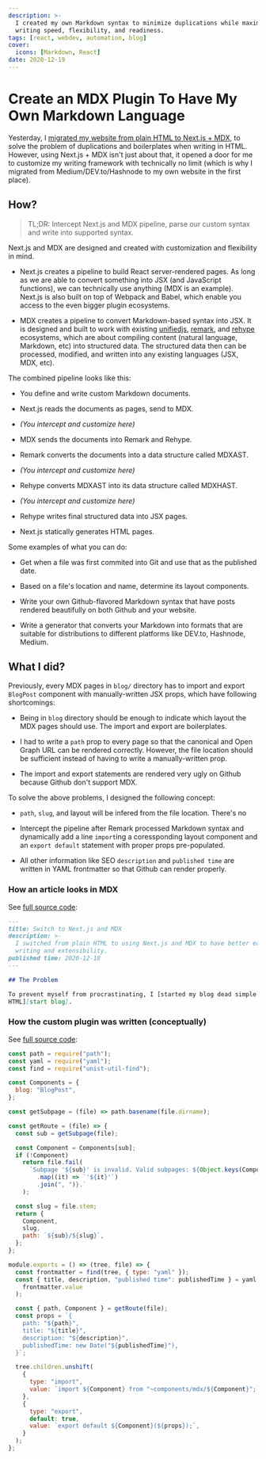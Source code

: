 ```yaml
---
description: >-
  I created my own Markdown syntax to minimize duplications while maximizing
  writing speed, flexibility, and readiness.
tags: [react, webdev, automation, blog]
cover:
  icons: [Markdown, React]
date: 2020-12-19
---
```


# Create an MDX Plugin To Have My Own Markdown Language

Yesterday, I [migrated my website from plain HTML to Next.js +
MDX][html to next mdx], to solve the problem of duplications and boilerplates
when writing in HTML. However, using Next.js + MDX isn't just about that, it
opened a door for me to customize my writing framework with technically no limit
(which is why I migrated from Medium/DEV.to/Hashnode to my own website in the
first place).

## How?

> TL;DR: Intercept Next.js and MDX pipeline, parse our custom syntax and write
> into supported syntax.

Next.js and MDX are designed and created with customization and flexibility in
mind.

- Next.js creates a pipeline to build React server-rendered pages. As long as we
  are able to convert something into JSX (and JavaScript functions), we can
  technically use anything (MDX is an example). Next.js is also built on top of
  Webpack and Babel, which enable you access to the even bigger plugin
  ecosystems.

- MDX creates a pipeline to convert Markdown-based syntax into JSX. It is
  designed and built to work with existing [unifiedjs], [remark], and [rehype]
  ecosystems, which are about compiling content (natural language, Markdown,
  etc) into structured data. The structured data then can be processed,
  modified, and written into any existing languages (JSX, MDX, etc).

The combined pipeline looks like this:

- You define and write custom Markdown documents.

- Next.js reads the documents as pages, send to MDX.

- _(You intercept and customize here)_

- MDX sends the documents into Remark and Rehype.

- Remark converts the documents into a data structure called MDXAST.

- _(You intercept and customize here)_

- Rehype converts MDXAST into its data structure called MDXHAST.

- _(You intercept and customize here)_

- Rehype writes final structured data into JSX pages.

- Next.js statically generates HTML pages.

Some examples of what you can do:

- Get when a file was first commited into Git and use that as the published
  date.

- Based on a file's location and name, determine its layout components.

- Write your own Github-flavored Markdown syntax that have posts rendered
  beautifully on both Github and your website.

- Write a generator that converts your Markdown into formats that are suitable
  for distributions to different platforms like DEV.to, Hashnode, Medium.

## What I did?

Previously, every MDX pages in `blog/` directory has to import and export
`BlogPost` component with manually-written JSX props, which have following
shortcomings:

- Being in `blog` directory should be enough to indicate which layout the MDX
  pages should use. The import and export are boilerplates.

- I had to write a `path` prop to every page so that the canonical and Open
  Graph URL can be rendered correctly. However, the file location should be
  sufficient instead of having to write a manually-written prop.

- The import and export statements are rendered very ugly on Github because
  Github don't support MDX.

To solve the above problems, I designed the following concept:

- `path`, `slug`, and layout will be infered from the file location. There's no

- Intercept the pipeline after Remark processed Markdown syntax and dynamically
  add a line `import`ing a coressponding layout component and an
  `export default` statement with proper props pre-populated.

- All other information like SEO `description` and `published time` are written
  in YAML frontmatter so that Github can render properly.

### How an article looks in MDX

See [full source code][switch to next source]:

```md
---
title: Switch to Next.js and MDX
description: >-
  I switched from plain HTML to using Next.js and MDX to have better ease of
  writing and extensibility.
published time: 2020-12-18
---

## The Problem

To prevent myself from procrastinating, I [started my blog dead simple in plain
HTML][start blog].
```

### How the custom plugin was written (conceptually)

See [full source code][plugin source]:

```js
const path = require("path");
const yaml = require("yaml");
const find = require("unist-util-find");

const Components = {
  blog: "BlogPost",
};

const getSubpage = (file) => path.basename(file.dirname);

const getRoute = (file) => {
  const sub = getSubpage(file);

  const Component = Components[sub];
  if (!Component)
    return file.fail(
      `Subpage '${sub}' is invalid. Valid subpages: ${Object.keys(Components)
        .map((it) => `'${it}'`)
        .join(", ")}.`
    );

  const slug = file.stem;
  return {
    Component,
    slug,
    path: `${sub}/${slug}`,
  };
};

module.exports = () => (tree, file) => {
  const frontmatter = find(tree, { type: "yaml" });
  const { title, description, "published time": publishedTime } = yaml.parse(
    frontmatter.value
  );

  const { path, Component } = getRoute(file);
  const props = `{
    path: "${path}",
    title: "${title}",
    description: "${description}",
    publishedTime: new Date("${publishedTime}"),
  }`;

  tree.children.unshift(
    {
      type: "import",
      value: `import ${Component} from "~components/mdx/${Component}";`,
    },
    {
      type: "export",
      default: true,
      value: `export default ${Component}(${props});`,
    }
  );
};
```

<!-- Links -->

[unifiedjs]: https://unifiedjs.com
[remark]: https://remark.js.org
[rehype]: https://github.com/rehypejs/rehype
[html to next mdx]: /blog/switch-to-next-js-and-mdx
[switch to next source]:
  https://github.com/phuctm97/phuctm97.com/blob/00b083ef8e8f252c60f61aa1fd4bf0aeefe15027/pages/blog/switch-to-next-js-and-mdx.mdx
[plugin source]:
  https://github.com/phuctm97/phuctm97.com/blob/00b083ef8e8f252c60f61aa1fd4bf0aeefe15027/scripts/remark-page.js
